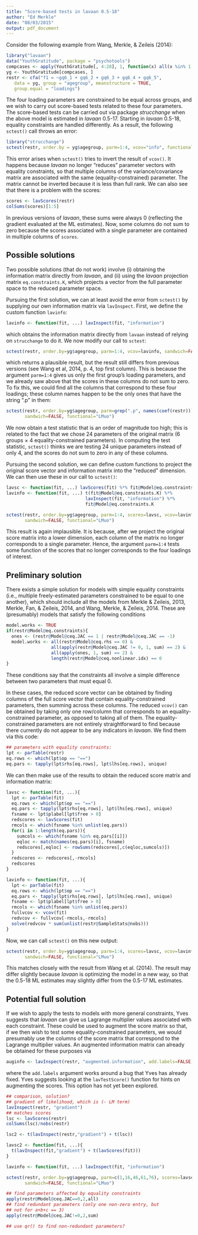 ```yaml
---
title: "Score-based tests in lavaan 0.5-18"
author: "Ed Merkle"
date: "08/03/2015"
output: pdf_document
---
```


Consider the following example from Wang, Merkle, & Zeileis (2014):
```r
library("lavaan")
data("YouthGratitude", package = "psychotools")
compcases <- apply(YouthGratitude[, 4:28], 1, function(x) all(x %in% 1:9))
yg <- YouthGratitude[compcases, ]
restr <- cfa("f1 = ~gq6_1 + gq6_2 + gq6_3 + gq6_4 + gq6_5",
   data = yg, group = "agegroup", meanstructure = TRUE,
   group.equal = "loadings")
```
The four loading parameters are constrained to be equal across groups, and we wish to carry out score-based tests related to these four parameters.  The score-based tests can be carried out via package *strucchange* when the above model is estimated in *lavaan* 0.5-17.  Starting in *lavaan* 0.5-18, equality constraints are handled differently.  As a result, the following `sctest()` call throws an error:
```r
library("strucchange")
sctest(restr, order.by = yg$agegroup, parm=1:4, vcov="info", functional="LMuo")
```
This error arises when `sctest()` tries to invert the result of `vcov()`.  It happens because *lavaan* no longer "reduces" parameter vectors with equality constraints, so that multiple columns of the variance/covariance matrix are associated with the same (equality-constrained) parameter.  The matrix cannot be inverted because it is less than full rank.  We can also see that there is a problem with the scores:
```r
scores <- lavScores(restr)
colSums(scores)[1:5]
```
In previous versions of *lavaan*, these sums were always 0 (reflecting the gradient evaluated at the ML estimates).  Now, some columns do not sum to zero because the scores associated with a single parameter are contained in multiple columns of `scores`.

## Possible solutions
Two possible solutions (that do not work) involve (i) obtaining the information matrix directly from *lavaan*, and (ii) using the *lavaan* 
 projection matrix `eq.constraints.K`, which projects a vector from the full parameter space to the reduced parameter space.
 
 
Pursuing the first solution, we can at least avoid the error from `sctest()` by supplying our own information matrix via `lavInspect`.  First, we define the custom function `lavinfo`:
```r
lavinfo <- function(fit, ...) lavInspect(fit, "information")
```
which obtains the information matrix directly from `lavaan` instead of relying on `strucchange` to do it.  We now modify our call to `sctest`:
```r
sctest(restr, order.by=yg$agegroup, parm=1:4, vcov=lavinfo, sandwich=FALSE, functional="LMuo")
```
which returns a plausible result, but the result still differs from previous versions (see Wang et al, 2014, p. 4, top first column).  This is because the argument `parm=1:4` gives us only the first group's loading parameters, and we already saw above that the scores in these columns do not sum to zero.  To fix this, we could find all the columns that correspond to these four loadings; these column names happen to be the only ones that have the string ".p" in them:
```r
sctest(restr, order.by=yg$agegroup, parm=grep(".p", names(coef(restr))), vcov=lavinfo, 
       sandwich=FALSE, functional="LMuo")
```
We now obtain a test statistic that is an order of magnitude too high; this is related to the fact that we chose 24 parameters of the original matrix (6 groups $\times$ 4 equality-constrained parameters).  In computing the test statistic, `sctest()` thinks we are testing 24 unique parameters instead of only 4, and the scores do not sum to zero in any of these columns.

Pursuing the second solution, we can define custom functions to project the original score vector and information matrix into the "reduced" dimension.  We can then use these in our call to `sctest()`:
```r
lavsc <- function(fit, ...) lavScores(fit) %*% fit@Model@eq.constraints.K
lavinfo <- function(fit, ...) t(fit@Model@eq.constraints.K) %*% 
                              lavInspect(fit, "information") %*% 
                              fit@Model@eq.constraints.K

sctest(restr, order.by=yg$agegroup, parm=1:4, scores=lavsc, vcov=lavinfo, 
       sandwich=FALSE, functional="LMuo")
```
This result is again implausible.  It is because, after we project the original score matrix into a lower dimension, each column of the matrix no longer corresponds to a single parameter.  Hence, the argument `parm=1:4` tests some function of the scores that no longer corresponds to the four loadings of interest.

## Preliminary solution
There exists a simple solution for models with simple equality constraints (i.e., multiple freely-estimated parameters constrained to be equal to one another), which should include all the models from Merkle & Zeileis, 2013, Merkle, Fan, & Zeileis, 2014, and Wang, Merkle, & Zeileis, 2014. These are (presumably) models that satisfy the following conditions
```r
model.works <- TRUE
if(restr@Model@eq.constraints){
  ones <- (restr@Model@ceq.JAC == 1 | restr@Model@ceq.JAC == -1)
  model.works <- all(restr@Model@ceq.rhs == 0) &
                 all(apply(restr@Model@ceq.JAC != 0, 1, sum) == 2) &
                 all(apply(ones, 1, sum) == 2) &
                 length(restr@Model@ceq.nonlinear.idx) == 0
}
```
These conditions say that the constraints all involve a simple difference between two parameters that must equal 0.

In these cases, the reduced score vector can be obtained by finding columns of the full score vector that contain equality-constrained parameters, then summing across these columns.  The reduced `vcov()` can be obtained by taking only one row/column that corresponds to an equality-constrained parameter, as opposed to taking all of them.  The equality-constrained parameters are not entirely straightforward to find because there currently do not appear to be any indicators in *lavaan*.  We find them via this code:<!-- Further, depending on how the equality constraints are set, equality-constrained parameters may or may not have the same labels.  We must search for duplicated parameter labels and search for equality constraints in the parameter table. -->
```r
## parameters with equality constraints:
lpt <- parTable(restr)
eq.rows <- which(lpt$op == "==")
eq.pars <- tapply(lpt$rhs[eq.rows], lpt$lhs[eq.rows], unique)
```
We can then make use of the results to obtain the reduced score matrix and information matrix:
```r
lavsc <- function(fit, ...){
  lpt <- parTable(fit)
  eq.rows <- which(lpt$op == "==")
  eq.pars <- tapply(lpt$rhs[eq.rows], lpt$lhs[eq.rows], unique)
  fsname <- lpt$plabel[lpt$free > 0]
  redscores <- lavScores(fit)
  rmcols <- which(fsname %in% unlist(eq.pars))
  for(i in 1:length(eq.pars)){
    sumcols <- which(fsname %in% eq.pars[[i]])
    eqloc <- match(names(eq.pars)[i], fsname)
    redscores[,eqloc] <- rowSums(redscores[,c(eqloc,sumcols)])
  }
  redscores <- redscores[,-rmcols]
  redscores
}

lavinfo <- function(fit, ...){
  lpt <- parTable(fit)
  eq.rows <- which(lpt$op == "==")
  eq.pars <- tapply(lpt$rhs[eq.rows], lpt$lhs[eq.rows], unique)
  fsname <- lpt$plabel[lpt$free > 0]
  rmcols <- which(fsname %in% unlist(eq.pars))
  fullvcov <- vcov(fit)
  redvcov <- fullvcov[-rmcols,-rmcols]
  solve(redvcov * sum(unlist(restr@SampleStats@nobs)))
}
```
Now, we can call `sctest()` on this new output:
```r
sctest(restr, order.by=yg$agegroup, parm=1:4, scores=lavsc, vcov=lavinfo, 
       sandwich=FALSE, functional="LMuo")
```
This matches closely with the result from Wang et al. (2014).  The result may differ slightly because *lavaan* is optimizing the model in a new way, so that the 0.5-18 ML estimates may slightly differ from the 0.5-17 ML estimates.

## Potential full solution
If we wish to apply the tests to models with more general constraints, Yves suggests that *lavaan* can give us Lagrange multiplier values associated with each constraint.  These could be used to augment the score matrix so that, if we then wish to test some equality-constrained parameters, we would presumably use the columns of the score matrix that correspond to the Lagrange multiplier values.  An augmented information matrix can already be obtained for these purposes via
```r
auginfo <- lavInspect(restr, "augmented.information", add.labels=FALSE)
```
where the `add.labels` argument works around a bug that Yves has already fixed.
Yves suggests looking at the `lavTestScore()` function for hints on augmenting the scores.  This option has not yet been explored.

```r
## comparison, solution?
## gradient of likelihood, which is (- LM term)
lavInspect(restr, "gradient")
## matches scores
lsc <- lavScores(restr)
colSums(lsc)/nobs(restr)

lsc2 <- t(lavInspect(restr,"gradient") + t(lsc))

lavsc2 <- function(fit, ...){
  t(lavInspect(fit,"gradient") + t(lavScores(fit)))
}

lavinfo <- function(fit, ...) lavInspect(fit, "information")

sctest(restr, order.by=yg$agegroup, parm=c(1,16,46,61,76), scores=lavsc2, vcov=lavinfo, 
       sandwich=FALSE, functional="LMuo")

## find parameters affected by equality constraints
apply(restr@Model@ceq.JAC==0,2,all)
## find redundant parameters (only one non-zero entry, but
## not for a+b+c == 3)
apply(restr@Model@ceq.JAC!=0,2,sum)

## use qr() to find non-redundant parameters?
```